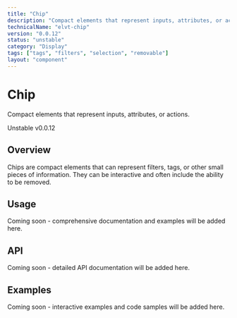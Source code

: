 ```yaml
---
title: "Chip"
description: "Compact elements that represent inputs, attributes, or actions."
technicalName: "elvt-chip"
version: "0.0.12"
status: "unstable"
category: "Display"
tags: ["tags", "filters", "selection", "removable"]
layout: "component"
---
```


# Chip

Compact elements that represent inputs, attributes, or actions.

<elvt-badge tone="warning" size="small">Unstable</elvt-badge> <elvt-badge tone="neutral" size="small">v0.0.12</elvt-badge>

## Overview

Chips are compact elements that can represent filters, tags, or other small pieces of information. They can be interactive and often include the ability to be removed.

## Usage

Coming soon - comprehensive documentation and examples will be added here.

## API

Coming soon - detailed API documentation will be added here.

## Examples

Coming soon - interactive examples and code samples will be added here.